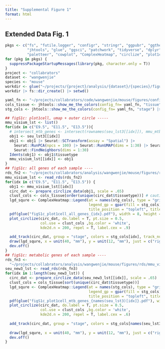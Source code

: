 ```yaml
---
title: "Supplemental Figure 1"
format: html
---
```

## Extended Data Fig. 1
```r

pkgs <- c("fs", "futile.logger", "configr", "stringr", "ggpubr", "ggthemes", 
          "jhtools", "glue", "ggsci", "patchwork", "tidyverse", "dplyr", "Seurat", 
          "paletteer", "cowplot", "ComplexHeatmap", "circlize", "plot1cell")  
for (pkg in pkgs) {
  suppressPackageStartupMessages(library(pkg, character.only = T))
}
project <- "collabrators"
dataset <- "wangwenjie"
species <- "mouse"
workdir <- glue("~/projects/{project}/analysis/{dataset}/{species}/figures/figS1")
workdir |> fs::dir_create() |> setwd()

yaml_fn <- "~/projects/collabrators/code/wangwenjie/mouse/figures/configs.yaml"
cols_tissue <- jhtools::show_me_the_colors(config_fn= yaml_fn, "tissue")
stg_cols <- jhtools::show_me_the_colors(config_fn= yaml_fn, "stage") |> .[c("E9.5", "E11.5", "E13.5")] 

## figS1c: plot1cell, umap + outer circle -----
mmu_visium_lst <- list()
for(idx in c("E9.5", "E11.5", "E13.5")){
  # intersect_mtb_genes <- intersect(rownames(seu_lst3[[idx]]), mmu_mtb_genes)
  obj1 <- seu_lst3[[idx]]
  obj1 <- obj1 |> Seurat::SCTransform(assay = "Spatial") |>
    Seurat::RunPCA(npcs = 100) |> Seurat::RunUMAP(dims = 1:30) |> Seurat::RunTSNE(dims = 1:10) |>
    Seurat::FindNeighbors(dims = 1:30)
  Idents(obj1) <- obj1$tissuetype
  mmu_visium_lst[[idx]] <- obj1
}
## figS1c: all genes of each sample ----
rds_fn2 <- "~/projects/collabrators/analysis/wangwenjie/mouse/figures/rds/mmu_visium_lst.rds"
mmu_visium_lst <- read_rds(rds_fn2)
for(idx in c("E9.5", "E11.5", "E13.5")) {
  obj1 <- mmu_visium_lst[[idx]]
  circ_dat <- prepare_circlize_data(obj1, scale = .65)
  clust_cols <- cols_tissue[order(unique(circ_dat$tissuetype))] # caution: the color must be orderd by the names, as a-z
  lgd_squre <- ComplexHeatmap::Legend(at = names(stg_cols), type = "grid",
                                      legend_gp = gpar(fill = stg_cols),
                                      title_position = "topleft", title = "stage")
  pdf(glue("figS1c_plot1cell_all_genes_{idx}.pdf"), width = 8, height = 8)
  plot_circlize(circ_dat, do.label = T, pt.size = 0.5,
                col.use = clust_cols ,bg.color = 'white',
                kde2d.n = 200, repel = T, label.cex = .9)
  
  add_track(circ_dat, group = "stage", colors = stg_cols[idx], track_num = 2)
  draw(lgd_squre, x = unit(40, "mm"), y = unit(12, "mm"), just = c("right", "bottom"))
  dev.off()
}
## figS1c: metabolic genes of each sample ----
rds_fn3 <- 
  "~/projects/collabrators/analysis/wangwenjie/mouse/figures/rds/mmu_visium_mtb_gene_obj_lst.rds"
seu_new3_lst <- read_rds(rds_fn3)
for(idx in 1:length(seu_new3_lst)) {
  circ_dat <- prepare_circlize_data(seu_new3_lst[[idx]], scale = .65)
  clust_cols = cols_tissue[sort(unique(circ_dat$tissuetype))]
  lgd_squre <- ComplexHeatmap::Legend(at = names(stg_cols), type = "grid", 
                                      legend_gp = gpar(fill = stg_cols), 
                                      title_position = "topleft", title = "stage")
  pdf(glue("figS1c_plot1cell_mtb_genes_{names(seu_lst3)[idx]}.pdf"), width = 8, height = 8)
  plot_circlize(circ_dat, do.label = T, pt.size = 0.5,
                col.use = clust_cols ,bg.color = 'white',
                kde2d.n = 200, repel = T, label.cex = .6)
  
  add_track(circ_dat, group = "stage", colors = stg_cols[names(seu_lst3)[idx]], track_num = 2) 
  
  draw(lgd_squre, x = unit(40, "mm"), y = unit(12, "mm"), just = c("right", "bottom"))
  dev.off()
}



```
